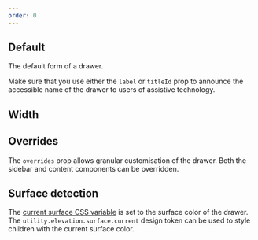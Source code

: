 ```yaml
---
order: 0
---
```





## Default

The default form of a drawer.

Make sure that you use either the `label` or `titleId` prop to announce the accessible name of the drawer to users of assistive technology.

<Example Component={DrawerDefaultExample} packageName="@atlaskit/drawer" />

## Width

<DrawerWidthsDescription />

<Example Component={DrawerWidths} packageName="@atlaskit/drawer" />

<!-- This feature does not work due to a bug DSP-3912. A note has been added to
this ticket to re-enable this example once fixed.

## Unmounting

The state of the drawer will be preserved by default. If you'd like to
clear the state when the drawer is closed use `shouldUnmountOnExit`.

<Example Component={DrawerUnmountExample} packageName="@atlaskit/drawer" /> -->

## Overrides

The `overrides` prop allows granular customisation of the drawer. Both the sidebar and content components can be overridden.

<Example Component={DrawerOverridesExample} packageName="@atlaskit/drawer" />

## Surface detection
The [current surface CSS variable](/components/tokens/code#current-surface-color) is set to the surface color of the drawer.
The `utility.elevation.surface.current` design token can be used to style children with the current surface color.

<Example
  Component={DrawerSurfaceDetection}
  packageName="@atlaskit/drawer"
/>
